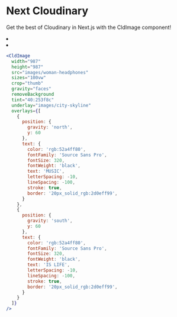 


<OgImage title="Next Cloudinary" />

# Next Cloudinary

Get the best of Cloudinary in Next.js with the CldImage component!

<Bleed>
  <ImageGrid>
    <li>
      <CldImage
        width="987"
        height="1481"
        src={`${process.env.EXAMPLES_DIRECTORY}/woman-headphones`}
        sizes="100vw"
      />
    </li>
    <li>
      <CldImage
        width="987"
        height="987"
        src={`${process.env.EXAMPLES_DIRECTORY}/woman-headphones`}
        sizes="100vw"
        crop="thumb"
        gravity="faces"
        removeBackground
        tint="40:253f8c"
        underlay="images/city-skyline"
        overlays={[
          {
            position: {
              gravity: 'north',
              y: 60
            },
            text: {
              color: 'rgb:52a4ff80',
              fontFamily: 'Source Sans Pro',
              fontSize: 320,
              fontWeight: 'black',
              text: 'MUSIC',
              letterSpacing: -10,
              lineSpacing: -100,
              stroke: true,
              border: '20px_solid_rgb:2d0eff99',
            }
          },
          {
            position: {
              gravity: 'south',
              y: 60
            },
            text: {
              color: 'rgb:52a4ff80',
              fontFamily: 'Source Sans Pro',
              fontSize: 320,
              fontWeight: 'black',
              text: 'IS LIFE',
              letterSpacing: -10,
              lineSpacing: -100,
              stroke: true,
              border: '20px_solid_rgb:2d0eff99',
            }
          }
        ]}
      />
    </li>
  </ImageGrid>
</Bleed>

```jsx
<CldImage
  width="987"
  height="987"
  src="images/woman-headphones"
  sizes="100vw"
  crop="thumb"
  gravity="faces"
  removeBackground
  tint="40:253f8c"
  underlay="images/city-skyline"
  overlays={[
    {
      position: {
        gravity: 'north',
        y: 60
      },
      text: {
        color: 'rgb:52a4ff80',
        fontFamily: 'Source Sans Pro',
        fontSize: 320,
        fontWeight: 'black',
        text: 'MUSIC',
        letterSpacing: -10,
        lineSpacing: -100,
        stroke: true,
        border: '20px_solid_rgb:2d0eff99',
      }
    },
    {
      position: {
        gravity: 'south',
        y: 60
      },
      text: {
        color: 'rgb:52a4ff80',
        fontFamily: 'Source Sans Pro',
        fontSize: 320,
        fontWeight: 'black',
        text: 'IS LIFE',
        letterSpacing: -10,
        lineSpacing: -100,
        stroke: true,
        border: '20px_solid_rgb:2d0eff99',
      }
    }
  ]}
/>
```